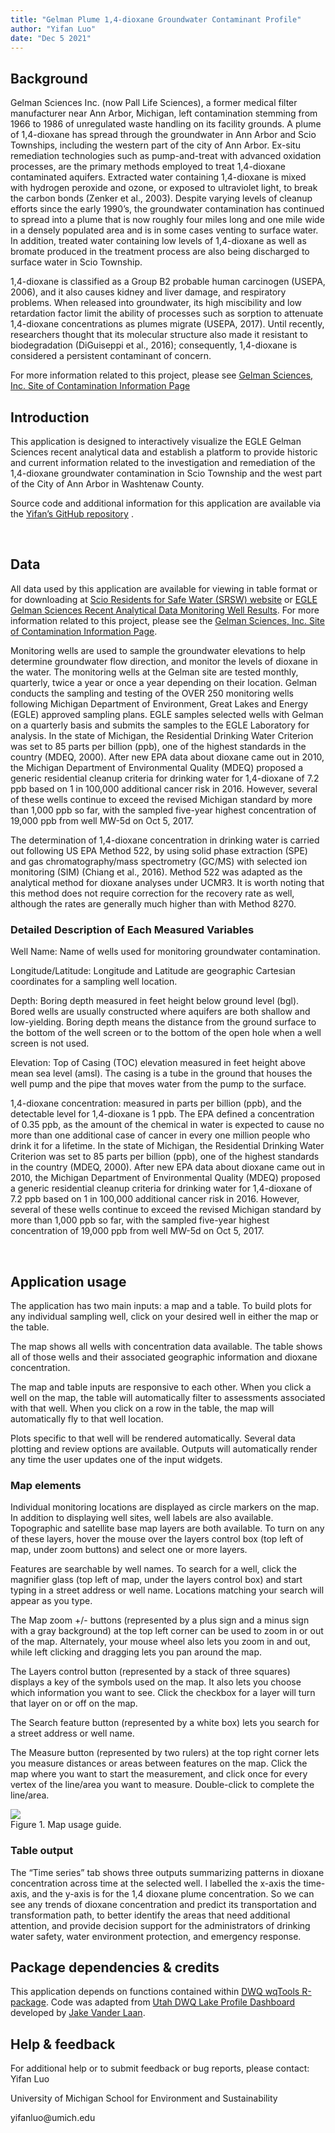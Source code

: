 ```yaml
---
title: "Gelman Plume 1,4-dioxane Groundwater Contaminant Profile"
author: "Yifan Luo"
date: "Dec 5 2021"
---
```

## Background
Gelman Sciences Inc. (now Pall Life Sciences), a former medical filter manufacturer near Ann Arbor, Michigan, left contamination stemming from 1966 to 1986 of unregulated waste handling on its facility grounds. A plume of 1,4-dioxane has spread through the groundwater in Ann Arbor and Scio Townships, including the western part of the city of Ann Arbor. Ex-situ remediation technologies such as pump-and-treat with advanced oxidation processes, are the primary methods employed to treat 1,4-dioxane contaminated aquifers. Extracted water containing 1,4-dioxane is mixed with hydrogen peroxide and ozone, or exposed to ultraviolet light, to break the carbon bonds (Zenker et al., 2003). Despite varying levels of cleanup efforts since the early 1990’s, the groundwater contamination has continued to spread into a plume that is now roughly four miles long and one mile wide in a densely populated area and is in some cases venting to surface water. In addition, treated water containing low levels of 1,4-dioxane as well as bromate produced in the treatment process are also being discharged to surface water in Scio Township.

1,4-dioxane is classified as a Group B2 probable human carcinogen (USEPA, 2006), and it also causes kidney and liver damage, and respiratory problems. When released into groundwater, its high miscibility and low retardation factor limit the ability of processes such as sorption to attenuate 1,4-dioxane concentrations as plumes migrate (USEPA, 2017). Until recently, researchers thought that its molecular structure also made it resistant to biodegradation (DiGuiseppi et al., 2016); consequently, 1,4-dioxane is considered a persistent contaminant of concern.

For more information related to this project, please see [Gelman Sciences, Inc. Site of Contamination Information Page](https://www.michigan.gov/egle/0,9429,7-135-3311_4109_9846-71595--,00.html)
<br>

## Introduction
This application is designed to interactively visualize the EGLE Gelman Sciences recent analytical data and establish a platform to provide historic and current information related to the investigation and remediation of the 1,4-dioxane groundwater contamination in Scio Township and the west part of the City of Ann Arbor in Washtenaw County.

Source code and additional information for this application are available via the [Yifan's GitHub repository](https://github.com/luo-yifan/Gelman-Plume-Analysis) .  

<br>

## Data
All data used by this application are available for viewing in table format or for downloading at [Scio Residents for Safe Water (SRSW) website](https://sites.google.com/site/srsworg/srsw-org/data) or [EGLE Gelman Sciences Recent Analytical Data Monitoring Well Results](https://www.michigan.gov/egle/0,9429,7-135-3311_4109_9846_30022-71616--,00.html). For more information related to this project, please see the [Gelman Sciences, Inc. Site of Contamination Information Page](https://www.michigan.gov/egle/0,9429,7-135-3311_4109_9846-71595--,00.html).

Monitoring wells are used to sample the groundwater elevations to help determine groundwater flow direction, and monitor the levels of dioxane in the water. The monitoring wells at the Gelman site are tested monthly, quarterly, twice a year or once a year depending on their location. Gelman conducts the sampling and testing of the OVER 250 monitoring wells following Michigan Department of Environment, Great Lakes and Energy (EGLE) approved sampling plans. EGLE samples selected wells with Gelman on a quarterly basis and submits the samples to the EGLE Laboratory for analysis. In the state of Michigan, the Residential Drinking Water Criterion was set to 85 parts per billion (ppb), one of the highest standards in the country (MDEQ, 2000). After new EPA data about dioxane came out in 2010, the Michigan Department of Environmental Quality (MDEQ) proposed a generic residential cleanup criteria for drinking water for 1,4-dioxane of 7.2 ppb based on 1 in 100,000 additional cancer risk in 2016. However, several of these wells continue to exceed the revised Michigan standard by more than 1,000 ppb so far, with the sampled five-year highest concentration of 19,000 ppb from well MW-5d on Oct 5, 2017.


The determination of 1,4-dioxane concentration in drinking water is carried out following US EPA Method 522, by using solid phase extraction (SPE) and gas chromatography/mass spectrometry (GC/MS) with selected ion monitoring (SIM) (Chiang et al., 2016). Method 522 was adapted as the analytical method for dioxane analyses under UCMR3. It is worth noting that this method does not require correction for the recovery rate as well, although the rates are generally much higher than with Method 8270.
<br>

### Detailed Description of Each Measured Variables
Well Name: Name of wells used for monitoring groundwater contamination.

Longitude/Latitude: Longitude and Latitude are geographic Cartesian coordinates for a sampling well location. 

Depth: Boring depth measured in feet height below ground level (bgl). Bored wells are usually constructed where aquifers are both shallow and low-yielding. Boring depth means the distance from the ground surface to the bottom of the well screen or to the bottom of the open hole when a well screen is not used.

Elevation: Top of Casing (TOC) elevation measured in feet height above mean sea level (amsl). The casing is a tube in the ground that houses the well pump and the pipe that moves water from the pump to the surface.

1,4-dioxane concentration: measured in parts per billion (ppb), and the detectable level for 1,4-dioxane is 1 ppb. The EPA defined a concentration of 0.35 ppb, as the amount of the chemical in water is expected to cause no more than one additional case of cancer in every one million people who drink it for a lifetime. In the state of Michigan, the Residential Drinking Water Criterion was set to 85 parts per billion (ppb), one of the highest standards in the country (MDEQ, 2000). After new EPA data about dioxane came out in 2010, the Michigan Department of Environmental Quality (MDEQ) proposed a generic residential cleanup criteria for drinking water for 1,4-dioxane of 7.2 ppb based on 1 in 100,000 additional cancer risk in 2016. However, several of these wells continue to exceed the revised Michigan standard by more than 1,000 ppb so far, with the sampled five-year highest concentration of 19,000 ppb from well MW-5d on Oct 5, 2017.

<br>

## Application usage
The application has two main inputs: a map and a table. To build plots for any individual sampling well, click on your desired well in either the map or the table.  

The map shows all wells with concentration data available. The table shows all of those wells and their associated geographic information and dioxane concentration.  

The map and table inputs are responsive to each other. When you click a well on the map, the table will automatically filter to assessments associated with that well. When you click on a row in the table, the map will automatically fly to that well location.  

Plots specific to that well will be rendered automatically. Several data plotting and review options are available.
Outputs will automatically render any time the user updates one of the input widgets.
<br>

### Map elements
Individual monitoring locations are displayed as circle markers on the map. In addition to displaying well sites, well labels are also available. Topographic and satellite base map layers are both available. To turn on any of these layers, hover the mouse over the layers control box (top left of map, under zoom buttons) and select one or more layers.

Features are searchable by well names. To search for a well, click the magnifier glass (top left of map, under the layers control box) and start typing in a street address or well name. Locations matching your search will appear as you type.  

The Map zoom +/- buttons (represented by a plus sign and a minus sign with a gray background) at the top left corner can be used to zoom in or out of the map. Alternately, your mouse wheel also lets you zoom in and out, while left clicking and dragging lets you pan around the map.

The Layers control button (represented by a stack of three squares) displays a key of the symbols used on the map. It also lets you choose which information you want to see. Click the checkbox for a layer will turn that layer on or off on the map.

The Search feature button (represented by a white box) lets you search for a street address or well name. 

The Measure button (represented by two rulers) at the top right corner lets you measure distances or areas between features on the map. Click the map where you want to start the measurement, and click once for every vertex of the line/area you want to measure. Double-click to complete the line/area.

![](image.png)  
Figure 1. Map usage guide.
<br>

### Table output
The "Time series" tab shows three outputs summarizing patterns in dioxane concentration across time at the selected well. I labelled the x-axis the time-axis, and the y-axis is for the 1,4 dioxane plume concentration. So we can see any trends of dioxane concentration and predict its transportation and transformation path, to better identify the areas that need additional attention, and provide decision support for the administrators of drinking water safety, water environment protection, and emergency response.
<br>

## Package dependencies & credits
This application depends on functions contained within [DWQ wqTools R-package](https://github.com/utah-dwq/wqTools). Code was adapted from [Utah DWQ Lake Profile Dashboard](https://github.com/rstudio/shiny-gallery/tree/master/lake-profile-dashboard) developed by [Jake Vander Laan](https://github.com/jakevl).
<br>

## Help & feedback
For additional help or to submit feedback or bug reports, please contact:  
Yifan Luo

University of Michigan School for Environment and Sustainability 

yifanluo@umich.edu  
<br>

